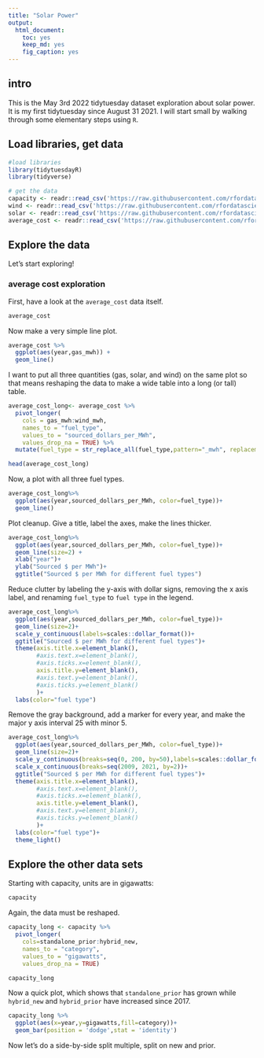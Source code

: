 ```yaml
---
title: "Solar Power"
output: 
  html_document: 
    toc: yes
    keep_md: yes
    fig_caption: yes
---
```


## intro

This is the May 3rd 2022 tidytuesday dataset exploration about solar power. It is my first tidytuesday since August 31 2021. I will start small by walking through some elementary steps using `R`. 

## Load libraries, get data 
```r
#load libraries
library(tidytuesdayR)
library(tidyverse)

# get the data
capacity <- readr::read_csv('https://raw.githubusercontent.com/rfordatascience/tidytuesday/master/data/2022/2022-05-03/capacity.csv')
wind <- readr::read_csv('https://raw.githubusercontent.com/rfordatascience/tidytuesday/master/data/2022/2022-05-03/wind.csv')
solar <- readr::read_csv('https://raw.githubusercontent.com/rfordatascience/tidytuesday/master/data/2022/2022-05-03/solar.csv')
average_cost <- readr::read_csv('https://raw.githubusercontent.com/rfordatascience/tidytuesday/master/data/2022/2022-05-03/average_cost.csv')
```

## Explore the data

Let's start exploring!

### average cost exploration 

First, have a look at the `average_cost` data itself. 
```r
average_cost
```
Now make a very simple line plot.

```r
average_cost %>%
  ggplot(aes(year,gas_mwh)) +
  geom_line()
```

I want to put all three quantities (gas, solar, and wind) on the same plot so that means reshaping the data to make a wide table into a long (or tall) table.

```r
average_cost_long<- average_cost %>%
  pivot_longer(
    cols = gas_mwh:wind_mwh, 
    names_to = "fuel_type", 
    values_to = "sourced_dollars_per_MWh",
    values_drop_na = TRUE) %>%
  mutate(fuel_type = str_replace_all(fuel_type,pattern="_mwh", replacement=""))

head(average_cost_long)
```
Now, a plot with all three fuel types.
```r
average_cost_long%>%
  ggplot(aes(year,sourced_dollars_per_MWh, color=fuel_type))+
  geom_line()
```

Plot cleanup. Give a title, label the axes, make the lines thicker.

```r
average_cost_long%>%
  ggplot(aes(year,sourced_dollars_per_MWh, color=fuel_type))+
  geom_line(size=2) +
  xlab("year")+
  ylab("Sourced $ per MWh")+
  ggtitle("Sourced $ per MWh for different fuel types")
```

Reduce clutter by labeling the y-axis with dollar signs, removing the x axis label, and renaming `fuel_type` to `fuel type` in the legend. 

```r
average_cost_long%>%
  ggplot(aes(year,sourced_dollars_per_MWh, color=fuel_type))+
  geom_line(size=2)+
  scale_y_continuous(labels=scales::dollar_format())+
  ggtitle("Sourced $ per MWh for different fuel types")+
  theme(axis.title.x=element_blank(), 
        #axis.text.x=element_blank(),
        #axis.ticks.x=element_blank(),
        axis.title.y=element_blank(), 
        #axis.text.y=element_blank(),
        #axis.ticks.y=element_blank()
        )+
  labs(color="fuel type")
```
Remove the gray background, add a marker for every year, and make the major y axis interval 25 with minor 5.

```r
average_cost_long%>%
  ggplot(aes(year,sourced_dollars_per_MWh, color=fuel_type))+
  geom_line(size=2)+
  scale_y_continuous(breaks=seq(0, 200, by=50),labels=scales::dollar_format())+
  scale_x_continuous(breaks=seq(2009, 2021, by=2))+
  ggtitle("Sourced $ per MWh for different fuel types")+
  theme(axis.title.x=element_blank(), 
        #axis.text.x=element_blank(),
        #axis.ticks.x=element_blank(),
        axis.title.y=element_blank(), 
        #axis.text.y=element_blank(),
        #axis.ticks.y=element_blank()
        )+
  labs(color="fuel type")+
  theme_light()
```
## Explore the other data sets

Starting with capacity, units are in gigawatts:

```r
capacity
```

Again, the data must be reshaped.
```r
capacity_long <- capacity %>%
  pivot_longer(
    cols=standalone_prior:hybrid_new,
    names_to = "category",
    values_to = "gigawatts",
    values_drop_na = TRUE)

capacity_long
```

Now a quick plot, which shows that `standalone_prior` has grown while `hybrid_new` and `hybrid_prior` have increased since 2017. 

```r
capacity_long %>%
  ggplot(aes(x=year,y=gigawatts,fill=category))+
  geom_bar(position = 'dodge',stat = 'identity')
```

Now let's do a side-by-side split multiple, split on new and prior.

